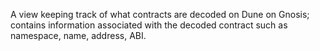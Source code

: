 A view keeping track of what contracts are decoded on Dune on Gnosis; contains information associated with the decoded contract such as namespace, name, address, ABI.